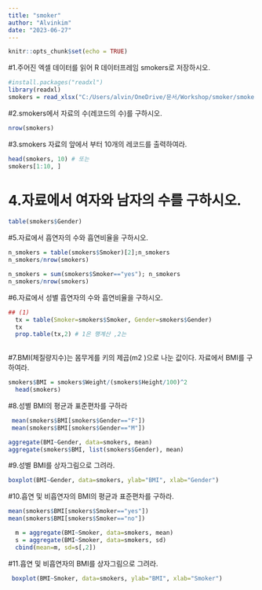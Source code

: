 ```yaml
---
title: "smoker"
author: "Alvinkim"
date: "2023-06-27"
---
```


```r
knitr::opts_chunk$set(echo = TRUE)
```

#1.주어진 엑셀 데이터를 읽어 R 데이터프레임 smokers로 저장하시오.

```r
#install.packages("readxl")
library(readxl)
smokers = read_xlsx("C:/Users/alvin/OneDrive/문서/Workshop/smoker/smoke.xlsx")
```

#2.smokers에서 자료의 수(레코드의 수)를 구하시오.

```r
nrow(smokers)
```
#3.smokers 자료의 앞에서 부터 10개의 레코드를 출력하여라.

```r
head(smokers, 10) # 또는
smokers[1:10, ]
```
# 4.자료에서 여자와 남자의 수를 구하시오.
```r
table(smokers$Gender)
```
#5.자료에서 흡연자의 수와 흡연비율을 구하시오.

```r
n_smokers = table(smokers$Smoker)[2];n_smokers
n_smokers/nrow(smokers)
```

```r
n_smokers = sum(smokers$Smoker=="yes"); n_smokers
n_smokers/nrow(smokers)
```
#6.자료에서 성별 흡연자의 수와 흡연비율을 구하시오.
```r
## (1)
  tx = table(Smoker=smokers$Smoker, Gender=smokers$Gender)
  tx
  prop.table(tx,2) # 1은 행계산 ,2는 
  
```
#7.BMI(체질량지수)는 몸무게를 키의 제곱(m2 )으로 나눈 값이다. 자료에서 BMI를 구하여라.

```r
smokers$BMI = smokers$Weight/(smokers$Height/100)^2
  head(smokers)
```
#8.성별 BMI의 평균과 표준편차를 구하라

```r
 mean(smokers$BMI[smokers$Gender=="F"])
 mean(smokers$BMI[smokers$Gender=="M"])
```
```r
aggregate(BMI~Gender, data=smokers, mean)
aggregate(smokers$BMI, list(smokers$Gender), mean)
```
#9.성별 BMI를 상자그림으로 그려라.
```r
boxplot(BMI~Gender, data=smokers, ylab="BMI", xlab="Gender")
```
#10.흡연 및 비흡연자의 BMI의 평균과 표준편차를 구하라.

```r
mean(smokers$BMI[smokers$Smoker=="yes"])
mean(smokers$BMI[smokers$Smoker=="no"])
```
```r
  m = aggregate(BMI~Smoker, data=smokers, mean)
  s = aggregate(BMI~Smoker, data=smokers, sd)
  cbind(mean=m, sd=s[,2])
```

#11.흡연 및 비흡연자의 BMI를 상자그림으로 그려라.
```r
 boxplot(BMI~Smoker, data=smokers, ylab="BMI", xlab="Smoker")
```

